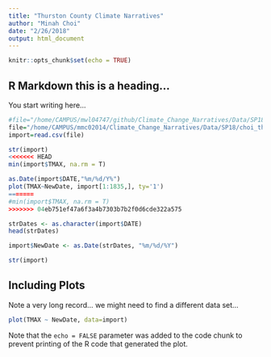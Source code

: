 ```yaml
---
title: "Thurston County Climate Narratives"
author: "Minah Choi"
date: "2/26/2018"
output: html_document
---
```


```r
knitr::opts_chunk$set(echo = TRUE)
```

## R Markdown this is a heading...

You start writing here...



```r
#file="/home/CAMPUS/mwl04747/github/Climate_Change_Narratives/Data/SP18/choi_thurston county_data.csv"
file="/home/CAMPUS/mmc02014/Climate_Change_Narratives/Data/SP18/choi_thurston county_data.csv"
import=read.csv(file)

str(import)
<<<<<<< HEAD
min(import$TMAX, na.rm = T)

as.Date(import$DATE,"%m/%d/Y%")
plot(TMAX~NewDate, import[1:1835,], ty='1')
=======
#min(import$TMAX, na.rm = T)
>>>>>>> 04eb751ef47a6f3a4b7303b7b2f0d6cde322a575

strDates <- as.character(import$DATE)
head(strDates)

import$NewDate <- as.Date(strDates, "%m/%d/%Y")

str(import)

```

## Including Plots

Note a very long record... we might need to find a different data set...


```r
plot(TMAX ~ NewDate, data=import)
```

Note that the `echo = FALSE` parameter was added to the code chunk to prevent printing of the R code that generated the plot.
